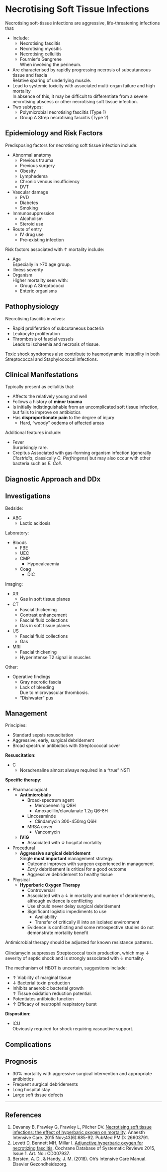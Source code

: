 # Necrotising Soft Tissue Infections 

Necrotising soft-tissue infections are aggressive, life-threatening infections that:

* Include:
	* Necrotising fasciitis
	* Necrotising myositis
	* Necrotising cellulitis
	* Fournier's Gangrene\
	When involving the perineum.
* Are characterised by rapidly progressing necrosis of subcutaneous tissue and fascia\
Relative sparing of underlying muscle.
* Lead to systemic toxicity with associated multi-organ failure and high mortality\
In absence of this, it may be difficult to differentiate from a severe necrotising abscess or other necrotising soft tissue infection.
* Two subtypes:
	* Polymicrobial necrotising fasciitis (Type 1)
	* Group A Strep necrotising fasciitis (Type 2)


## Epidemiology and Risk Factors

Predisposing factors for necrotising soft tissue infection include:

* Abnormal anatomy
	* Previous trauma
	* Previous surgery
	* Obesity
	* Lymphedema
	* Chronic venous insufficiency
	* DVT
* Vascular damage
	* PVD
	* Diabetes
	* Smoking
* Immunosuppression
	* Alcoholism
	* Steroid use
* Route of entry
	* IV drug use
	* Pre-existing infection


Risk factors associated with ↑ mortality include:

* Age\
Especially in >70 age group.
* Illness severity
* Organism\
Higher mortality seen with:
	* Group A Streptococci
	* Enteric organisms

## Pathophysiology

Necrotising fasciitis involves:

* Rapid proliferation of subcutaneous bacteria
* Leukocyte proliferation
* Thrombosis of fascial vessels\
Leads to ischaemia and necrosis of tissue.


Toxic shock syndromes also contribute to haemodynamic instability in both Streptococcal and Staphylococcal infections.


## Clinical Manifestations

Typically present as cellulitis that:

* Affects the relatively young and well
* Follows a history of **minor trauma**
* Is initially indistinguishable from an uncomplicated soft tissue infection, but fails to improve on antibiotics
* Has **disproportionate pain** to the degree of injury
	* Hard, "woody" oedema of affected areas


Additional features include:

* Fever\
Surprisingly rare.
* Crepitus
Associated with gas-forming organism infection (generally *Clostridia*, classically *C. Perfringens*) but may also occur with other bacteria such as *E. Coli*.


## Diagnostic Approach and DDx



## Investigations

Bedside:

* ABG
	* Lactic acidosis


Laboratory:

* Bloods
	* FBE
	* UEC
	* CMP
		* Hypocalcaemia
	* Coag
		* DIC


Imaging:

* XR
	* Gas in soft tissue planes
* CT
	* Fascial thickening
	* Contrast enhancement
	* Fascial fluid collections
	* Gas in soft tissue planes
* US
	* Fascial fluid collections
	* Gas
* MRI
	* Fascial thickening
	* Hyperintense T2 signal in muscles


Other:

* Operative findings
	* Gray necrotic fascia
	* Lack of bleeding\
	Due to microvascular thrombosis.
	* "Dishwater" pus


## Management

:::info
Principles:

* Standard sepsis resuscitation
* Aggressive, early, surgical debridement
* Broad spectrum antibiotics with Streptococcal cover
:::

**Resuscitation**:

* C
	* Noradrenaline almost always required in a "true" NSTI


**Specific therapy**:

* Pharmacological
	* **Antimicrobials**
		* Broad-spectrum agent\
			* Meropenem 1g Q8H
			* Amoxacillin/clavulanate 1.2g Q6-8H
		* Lincosaminde\
			* Clindamycin 300-450mg Q6H
		* MRSA cover
			* Vancomycin
	* **IVIG**
		* Associated with ↓ hospital mortality
* Procedural
	* **Aggressive surgical debridement**\
	Single **most important** management strategy.
		* Outcome improves with surgeon experienced in management
		* *Early* debridement is critical for a good outcome
		* Aggressive debridement to healthy tissue
* Physical
	* **Hyperbaric Oxygen Therapy**
		* Controversial
		* Associated with a ↓ in mortality and number of debridements, although evidence is conflicting
		* Use should never delay surgical debridement
		* Significant logistic impediments to use
			* Availability
			* Transfer of critically ill into an isolated environment
		* Evidence is conflicting and some retrospective studies do not demonstrate mortality benefit

:::column-margin
Antimicrobial therapy should be adjusted for known resistance patterns.\
\
Clindamycin suppresses Streptococcal toxin production, which may ↓ severity of septic shock and is strongly associated with ↓ mortality.
:::

:::column-margin
The mechanism of HBOT is uncertain, suggestions include:

* ↑ Viability of marginal tissue
* ↓ Bacterial toxin production
* Inhibits anaerobic bacterial growth\
↑ Tissue oxidation reduction potential.
* Potentiates antibiotic function
* ↑ Efficacy of neutrophil respiratory burst
:::


**Disposition**:

* ICU\
Obviously required for shock requiring vasoactive support.


## Complications


## Prognosis

* 30% mortality with aggressive surgical intervention and appropriate antibiotics
* Frequent surgical debridements
* Long hospital stay
* Large soft tissue defects

---

## References


1. Devaney B, Frawley G, Frawley L, Pilcher DV. [Necrotising soft tissue infections: the effect of hyperbaric oxygen on mortality](https://www.ncbi.nlm.nih.gov/pubmed/26603791). Anaesth Intensive Care. 2015 Nov;43(6):685-92. PubMed PMID: 26603791.
2. Levett D, Bennett MH, Millar I. [Adjunctive hyperbaric oxygen for necrotizing fasciitis](http://cochranelibrary-wiley.com/doi/10.1002/14651858.CD007937.pub2/full). Cochrane Database of Systematic Reviews 2015, Issue 1. Art. No.: CD007937.
3. Bersten, A. D., & Handy, J. M. (2018). Oh’s Intensive Care Manual. Elsevier Gezondheidszorg.
